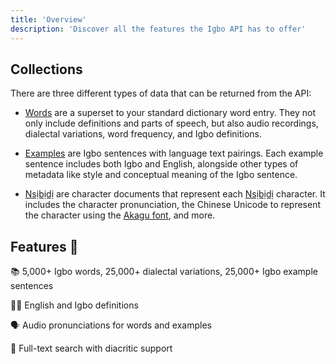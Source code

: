 ```yaml
---
title: 'Overview'
description: 'Discover all the features the Igbo API has to offer'
---
```


## Collections

There are three different types of data that can be returned from the API:

- [Words](https://github.com/nkowaokwu/igbo_api/blob/master/src/models/Word.ts) are a superset to your standard dictionary word entry.
  They not only include definitions and parts of speech, but also audio recordings, dialectal variations, word frequency, and Igbo definitions.

- [Examples](https://github.com/nkowaokwu/igbo_api/blob/master/src/models/Example.ts) are Igbo sentences with language text pairings.
  Each example sentence includes both Igbo and English, alongside other types of metadata like style and conceptual meaning of the Igbo sentence.

- [Nsịbịdị](https://github.com/nkowaokwu/igbo_api/blob/master/src/models/NsibidiCharacter.ts) are character documents that represent each [Nsịbịdị](https://en.wikipedia.org/wiki/Nsibidi) character.
  It includes the character pronunciation, the Chinese Unicode to represent the character using the [Akagu font](https://www.youtube.com/watch?v=7BvGQvoGXZA), and more.

## Features 🧱

📚 5,000+ Igbo words, 25,000+ dialectal variations, 25,000+ Igbo example sentences

✍🏾 English and Igbo definitions

🗣 Audio pronunciations for words and examples

🔎 Full-text search with diacritic support
